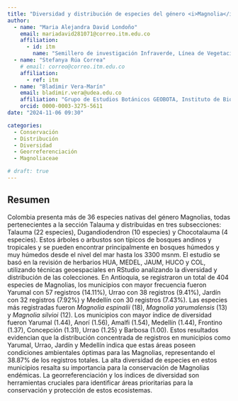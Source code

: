 ```yaml
---
title: "Diversidad y distribución de especies del género <i>Magnolia</i> (Manoliaceae Juss.) en el departamento de Antioquia"
author:
  - name: "Maria Alejandra David Londoño"
    email: mariadavid281071@correo.itm.edu.co
    affiliation: 
      - id: itm
        name: "Semillero de investigación Infraverde, Línea de Vegetación e Infraestructura. Facultad de Ciencias Exactas y Aplicadas, Instituto Tecnológico Metropolitano"
  - name: "Stefanya Rúa Correa"
    # email: correo@correo.itm.edu.co
    affiliation: 
      - ref: itm
  - name: "Bladimir Vera-Marín"
    email: bladimir.vera@udea.edu.co
    affiliation: "Grupo de Estudios Botánicos GEOBOTA, Instituto de Biología, Facultad de Ciencias Exactas y Naturales, Universidad de Antioquia UdeA"
    orcid: 0000-0003-3275-5611
date: "2024-11-06 09:30"

categories:
  - Conservación
  - Distribución
  - Diversidad
  - Georreferenciación
  - Magnoliaceae

# draft: true
---
```


## Resumen

Colombia presenta más de 36 especies nativas del género Magnolias, todas pertenecientes a la sección Talauma y distribuidas en tres subsecciones: Talauma (22 especies), Dugandiodendron (10 especies) y Chocotalauma (4 especies). Estos árboles o arbustos son típicos de bosques andinos y tropicales y se pueden encontrar principalmente en bosques húmedos y muy húmedos desde el nivel del mar hasta los 3300 msnm. El estudio se basó en la revisión de herbarios HUA, MEDEL, JAUM, HUCO y COL, utilizando técnicas geoespaciales en RStudio analizando la diversidad y distribución de las colecciones. En Antioquia, se registraron un total de 404 especies de Magnolias, los municipios con mayor frecuencia fueron Yarumal con 57 registros (14.11%), Urrao con 38 registros (9.41%), Jardín con 32 registros (7.92%) y Medellín con 30 registros (7.43%). Las especies más registradas fueron *Magnolia espinalii* (18), *Magnolia yarumalensis* (13) y *Magnolia silvioi* (12). Los municipios con mayor índice de diversidad fueron Yarumal (1.44), Anorí (1.56), Amalfi (1.54), Medellín (1.44), Frontino (1.37), Concepción (1.31), Urrao (1.25) y Barbosa (1.00). Estos resultados evidencian que la distribución concentrada de registros en municipios como Yarumal, Urrao, Jardín y Medellín indica que estas áreas poseen condiciones ambientales óptimas para las Magnolias, representando el 38.87% de los registros totales. La alta diversidad de especies en estos municipios resalta su importancia para la conservación de Magnolias endémicas. La georreferenciación y los índices de diversidad son herramientas cruciales para identificar áreas prioritarias para la conservación y protección de estos ecosistemas.

<!-- ## Presentación -->

<!-- PDF -->
<!-- ```{=html} -->
<!-- <object data="presentacion_xii-ccb.pdf" type="application/pdf" width="800" height="540"> -->
<!--     <p>Parece que no tienes un plugin PDF para este navegador. -->
<!--     No pasa nada… puede hacer <a href="presentacion_xii-ccb.pdf">clic aquí  -->
<!--     para descargar el archivo PDF.</a></p> -->
<!-- </object> -->
<!-- ``` -->

<!-- ## Citación -->
